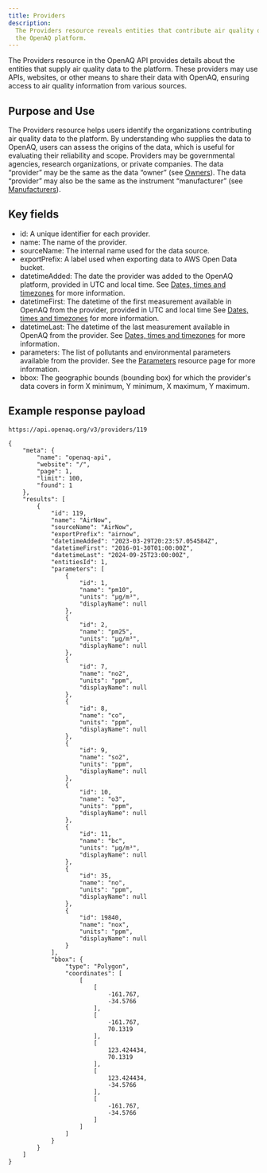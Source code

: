 ```yaml
---
title: Providers
description:
  The Providers resource reveals entities that contribute air quality data to
  the OpenAQ platform. 
---
```




The Providers resource in the OpenAQ API provides details about the entities
that supply air quality data to the platform. These providers may use APIs,
websites, or other means to share their data with OpenAQ, ensuring access to air
quality information from various sources.

## Purpose and Use

The Providers resource helps users identify the organizations contributing air
quality data to the platform. By understanding who supplies the data to OpenAQ,
users can assess the origins of the data, which is useful for evaluating their
reliability and scope. Providers may be governmental agencies, research
organizations, or private companies. The data “provider” may be the same as the
data “owner” (see [Owners](owners)). The data “provider” may also be the same as
the instrument “manufacturer” (see [Manufacturers](manufacturers)).

## Key fields

- id: A unique identifier for each provider.
- name: The name of the provider.
- sourceName: The internal name used for the data source.
- exportPrefix: A label used when exporting data to AWS Open Data bucket.
- datetimeAdded: The date the provider was added to the OpenAQ platform,
  provided in UTC and local time. See
  [Dates, times and timezones](http://using-the-api/dates-datetimes) for more
  information.
- datetimeFirst: The datetime of the first measurement available in OpenAQ from
  the provider, provided in UTC and local time See
  [Dates, times and timezones](http://using-the-api/dates-datetimes) for more
  information.
- datetimeLast: The datetime of the last measurement available in OpenAQ from
  the provider. See
  [Dates, times and timezones](http://using-the-api/dates-datetimes) for more
  information.
- parameters: The list of pollutants and environmental parameters available from
  the provider. See the [Parameters](http://parameters) resource page for more
  information.
- bbox: The geographic bounds (bounding box) for which the provider's data
  covers in form X minimum, Y minimum, X maximum, Y maximum.

## Example response payload

`https://api.openaq.org/v3/providers/119`

```
{
    "meta": {
        "name": "openaq-api",
        "website": "/",
        "page": 1,
        "limit": 100,
        "found": 1
    },
    "results": [
        {
            "id": 119,
            "name": "AirNow",
            "sourceName": "AirNow",
            "exportPrefix": "airnow",
            "datetimeAdded": "2023-03-29T20:23:57.054584Z",
            "datetimeFirst": "2016-01-30T01:00:00Z",
            "datetimeLast": "2024-09-25T23:00:00Z",
            "entitiesId": 1,
            "parameters": [
                {
                    "id": 1,
                    "name": "pm10",
                    "units": "µg/m³",
                    "displayName": null
                },
                {
                    "id": 2,
                    "name": "pm25",
                    "units": "µg/m³",
                    "displayName": null
                },
                {
                    "id": 7,
                    "name": "no2",
                    "units": "ppm",
                    "displayName": null
                },
                {
                    "id": 8,
                    "name": "co",
                    "units": "ppm",
                    "displayName": null
                },
                {
                    "id": 9,
                    "name": "so2",
                    "units": "ppm",
                    "displayName": null
                },
                {
                    "id": 10,
                    "name": "o3",
                    "units": "ppm",
                    "displayName": null
                },
                {
                    "id": 11,
                    "name": "bc",
                    "units": "µg/m³",
                    "displayName": null
                },
                {
                    "id": 35,
                    "name": "no",
                    "units": "ppm",
                    "displayName": null
                },
                {
                    "id": 19840,
                    "name": "nox",
                    "units": "ppm",
                    "displayName": null
                }
            ],
            "bbox": {
                "type": "Polygon",
                "coordinates": [
                    [
                        [
                            -161.767,
                            -34.5766
                        ],
                        [
                            -161.767,
                            70.1319
                        ],
                        [
                            123.424434,
                            70.1319
                        ],
                        [
                            123.424434,
                            -34.5766
                        ],
                        [
                            -161.767,
                            -34.5766
                        ]
                    ]
                ]
            }
        }
    ]
}
```

<FeedbackForm />